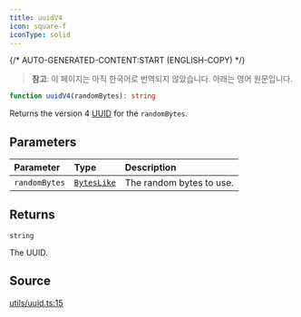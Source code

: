 ```yaml
---
title: uuidV4
icon: square-f
iconType: solid
---
```


{/* AUTO-GENERATED-CONTENT:START (ENGLISH-COPY) */}

> **참고**: 이 페이지는 아직 한국어로 번역되지 않았습니다. 아래는 영어 원문입니다.

```ts
function uuidV4(randomBytes): string
```

Returns the version 4 [UUID](https://www.ietf.org/rfc/rfc4122.txt) for the `randomBytes`.

## Parameters

| Parameter | Type | Description |
| :------ | :------ | :------ |
| `randomBytes` | [`BytesLike`](/ko/sdk/content/type-aliases/BytesLike) | The random bytes to use. |

## Returns

`string`

The UUID.

## Source

[utils/uuid.ts:15](https://github.com/dominant-strategies/quais.js/blob/c1c12d43f9d34c6baad2b0542bd6d0acd6fefcbf/src/utils/uuid.ts#L15)
